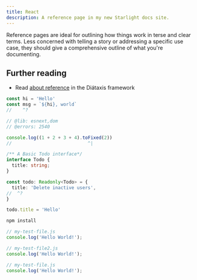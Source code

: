 ```yaml
---
title: React
description: A reference page in my new Starlight docs site.
---
```


Reference pages are ideal for outlining how things work in terse and clear terms.
Less concerned with telling a story or addressing a specific use case, they should give a comprehensive outline of what you're documenting.

## Further reading

- Read [about reference](https://diataxis.fr/reference/) in the Diátaxis framework

```ts twoslash
const hi = 'Hello'
const msg = `${hi}, world`
//    ^?
```

```ts twoslash
// @lib: esnext,dom
// @errors: 2540

console.log((1 + 2 + 3 + 4).toFixed(2))
//                            ^|

/** A Basic Todo interface*/
interface Todo {
  title: string;
}

const todo: Readonly<Todo> = {
  title: 'Delete inactive users',
//  ^?
}

todo.title = 'Hello'
```

```bash title="Installing dependencies…"
npm install
```

```js
// my-test-file.js
console.log('Hello World!');

// my-test-file2.js
console.log('Hello World!');
```

```js
// my-test-file.js
console.log('Hello World!');
```
